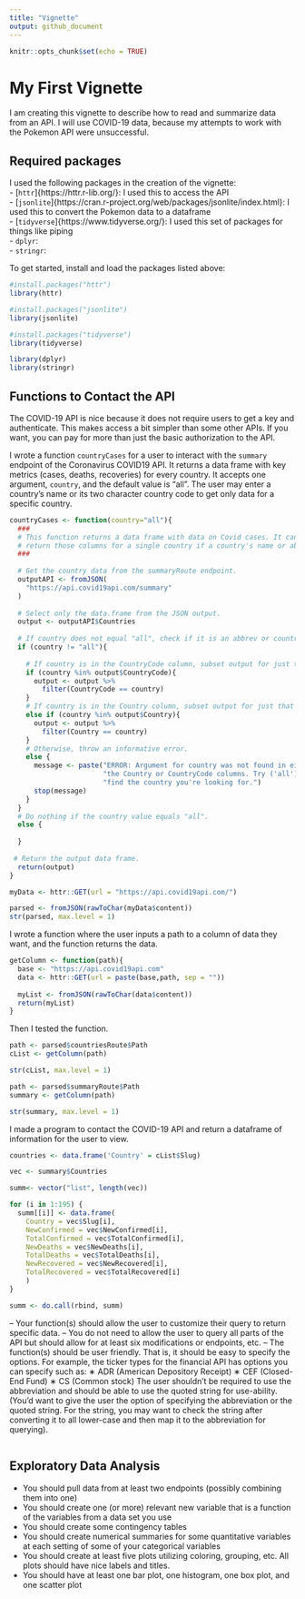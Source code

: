 ```yaml
---
title: "Vignette"
output: github_document
---
```


```r
knitr::opts_chunk$set(echo = TRUE)
```

# My First Vignette  

I am creating this vignette to describe how to read and summarize data from an API. I will use COVID-19 data, because my attempts to work with the Pokemon API were unsuccessful.  

## Required packages

I used the following packages in the creation of the vignette:  
- [`httr`]{https://httr.r-lib.org/}: I used this to access the API  
- [`jsonlite`]{https://cran.r-project.org/web/packages/jsonlite/index.html}: I used this to convert the Pokemon data to a dataframe    
- [`tidyverse`]{https://www.tidyverse.org/}: I used this set of packages for things like piping  
- [`dplyr`]{}:  
- [`stringr`]{}:   


To get started, install and load the packages listed above: 

```r
#install.packages("httr")
library(httr)

#install.packages("jsonlite")
library(jsonlite)

#install.packages("tidyverse")
library(tidyverse)

library(dplyr)
library(stringr)
```


## Functions to Contact the API

The COVID-19 API is nice because it does not require users to get a key and authenticate. This makes access a bit simpler than some other APIs. If you want, you can pay for more than just the basic authorization to the API. 

I wrote a function `countryCases` for a user to interact with the `summary` endpoint of the Coronavirus COVID19 API. It returns a data frame with key metrics (cases, deaths, recoveries) for every country. It accepts one argument, `country`, and the default value is "all". The user may enter a country's name or its two character country code to get only data for a specific country.  


```r
countryCases <- function(country="all"){
  ###
  # This function returns a data frame with data on Covid cases. It can also
  # return those columns for a single country if a country's name or abbreviation is passed.
  ###
  
  # Get the country data from the summaryRoute endpoint.
  outputAPI <- fromJSON(
    "https://api.covid19api.com/summary"
  )
  
  # Select only the data.frame from the JSON output.
  output <- outputAPI$Countries
  
  # If country does not equal "all", check if it is an abbrev or country name.
  if (country != "all"){
    
    # If country is in the CountryCode column, subset output for just that row.
    if (country %in% output$CountryCode){
      output <- output %>%
        filter(CountryCode == country)
    }
    # If country is in the Country column, subset output for just that row.
    else if (country %in% output$Country){
      output <- output %>%
        filter(Country == country)
    }
    # Otherwise, throw an informative error.
    else {
      message <- paste("ERROR: Argument for country was not found in either",
                       "the Country or CountryCode columns. Try ('all') to",
                       "find the country you're looking for.")
      stop(message)
    }
  }
  # Do nothing if the country value equals "all".
  else {
    
  }
  
 # Return the output data frame.
  return(output)
}
```



```r
myData <- httr::GET(url = "https://api.covid19api.com/")

parsed <- fromJSON(rawToChar(myData$content))
str(parsed, max.level = 1)

```
I wrote a function where the user inputs a path to a column of data they want, and the function returns the data. 

```r
getColumn <- function(path){
  base <- "https://api.covid19api.com"
  data <- httr::GET(url = paste(base,path, sep = ""))
  
  myList <- fromJSON(rawToChar(data$content))
  return(myList)
}
```

Then I tested the function. 
```r
path <- parsed$countriesRoute$Path
cList <- getColumn(path)

str(cList, max.level = 1)

```
```r
path <- parsed$summaryRoute$Path
summary <- getColumn(path)

str(summary, max.level = 1)
```
I made a program to contact the COVID-19 API and return a dataframe of information for the user to view. 

```r
countries <- data.frame('Country' = cList$Slug)

vec <- summary$Countries

summ<- vector("list", length(vec))

for (i in 1:195) {
  summ[[i]] <- data.frame(
    Country = vec$Slug[i],
    NewConfirmed = vec$NewConfirmed[i],
    TotalConfirmed = vec$TotalConfirmed[i],
    NewDeaths = vec$NewDeaths[i],
    TotalDeaths = vec$TotalDeaths[i],
    NewRecovered = vec$NewRecovered[i],
    TotalRecovered = vec$TotalRecovered[i]
    )
}

summ <- do.call(rbind, summ)

```



– Your function(s) should allow the user to customize their query to return specific data.
– You do not need to allow the user to query all parts of the API but should allow for at least six modifications or endpoints, etc.
– The function(s) should be user friendly. That is, it should be easy to specify the options. For example, the ticker types for the financial API has options you can specify such as:
∗ ADR (American Depository Receipt)
∗ CEF (Closed-End Fund)
∗ CS (Common stock)
The user shouldn’t be required to use the abbreviation and should be able to use the quoted string for use-ability. (You’d want to give the user the option of specifying the abbreviation or the quoted string.
For the string, you may want to check the string after converting it to all lower-case and then map it to the abbreviation for querying).

```r

```


## Exploratory Data Analysis  

- You should pull data from at least two endpoints (possibly combining them into one)  
- You should create one (or more) relevant new variable that is a function of the variables from a data set you use  
- You should create some contingency tables  
- You should create numerical summaries for some quantitative variables at each setting of some of your categorical variables  
- You should create at least five plots utilizing coloring, grouping, etc. All plots should have nice labels and titles.  
- You should have at least one bar plot, one histogram, one box plot, and one scatter plot  





